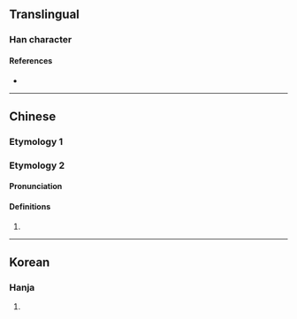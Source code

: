 {{character info/new}}
==Translingual==

===Han character===
{{Han char|rn=9|rad=人|as=07|sn=9|four=|canj=OMRT|ids=⿰亻豆}}

====References====
* {{Han ref|kx=0103.220|dkj=00649|dj=0219.030|hdz=10158.020|uh=4FB8|ud=20408}}

----

==Chinese==

===Etymology 1===
{{zh-see|樹|v|to set up; to establish}}

===Etymology 2===
{{zh-forms}}

====Pronunciation====
{{zh-pron
|m=dōu
|c=
|mc=y
|oc=y
|ma=
|cat=
}}

====Definitions====
{{zh-hanzi}}

# {{zh-only used in|*佔侸}}

----

==Korean==

===Hanja===
{{ko-hanja|hangeul=두|rv=du|mr=tu|y=twu}}

# {{rfdef|ko|sort=人07}}